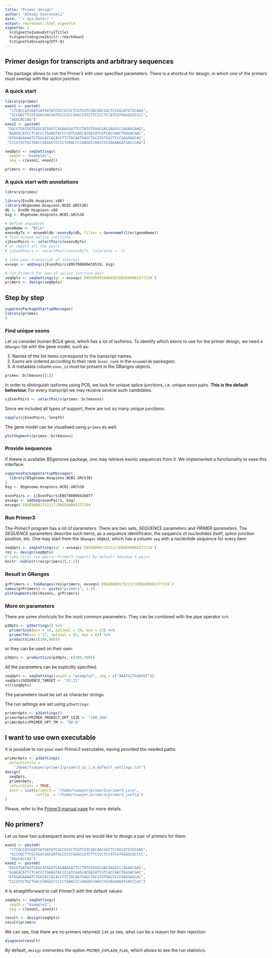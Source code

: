 ```yaml
---
title: "Primer design"
author: "Alexey Uvarovskii"
date: "`r Sys.Date()`"
output: rmarkdown::html_vignette
vignette: >
  %\VignetteIndexEntry{Title}
  %\VignetteEngine{knitr::rmarkdown}
  %\VignetteEncoding{UTF-8}
---
```


<style>
body {
  max-width: 900px;
}
</style>

## Primer design for transcripts and arbitrary sequences

The package allows to run the Primer3 with user specified parameters.
There is a shortcut for design, in which one of the primers
must overlap with the splice junction.

### A quick start

```r
library(primex)
exon1 <- paste0(
  "CTCACCATGGATGATGATATCGCCGCGCTCGTCGTCGACAACGGCTCCGGCATGTGCAAG",
  "GCCGGCTTCGCGGGCGACGATGCCCCCCGGGCCGTCTTCCCCTCCATCGTGGGGCGCCCC",
  "AGGCACCAG")
exon2 <- paste0(
 "GGCGTGATGGTGGGCATGGGTCAGAAGGATTCCTATGTGGGCGACGAGGCCCAGAGCAAG",
 "AGAGGCATCCTCACCCTGAAGTACCCCATCGAGCACGGCATCGTCACCAACTGGGACGAC",
 "ATGGAGAAAATCTGGCACCACACCTTCTACAATGAGCTGCGTGTGGCTCCCGAGGAGCAC",
 "CCCGTGCTGCTGACCGAGGCCCCCCTGAACCCCAAGGCCAACCGCGAGAAGATGACCCAG") 

seqOpts <- seqSettings(
  seqId = "example1",
  seq = c(exon1, exon2))

primers <- design(seqOpts)
```

### A quick start with annotations

```r
library(primex)  

library(EnsDb.Hsapiens.v86)
library(BSgenome.Hsapiens.NCBI.GRCh38)
db <- EnsDb.Hsapiens.v86
bsg <- BSgenome.Hsapiens.NCBI.GRCh38

# define sequences
geneName <- "BCL6"
exonsByTx <- ensembldb::exonsBy(db, filter = GenenameFilter(geneName))
# find unique splice junctions 
sjExonPairs <- selectPairs(exonsByTx)
# or report all the pairs
# sjExonPairs <- selectPairs(exonsByTx, tolerance = -1)

# take your transcript of interest
exseqs <- addSeq(sjExonPairs$ENST00000419510, bsg)

# run Primer3 for one of splice junction pair
seqOpts <- seqSettings(gr = exseqs$`ENSE00001666929|ENSE00001377234`)
primers <- design(seqOpts)
```

## Step by step

```r
suppressPackageStartupMessages(
library(primex)  
)
```


### Find unique exons 

Let us consider human BCL6 gene, which has a lot of isoforms.
To identify which exons to use for the primer design,
we need a `GRanges` list with the gene model, such as:

1. Names of the list items correspond to the transcript names.
2. Exons are ordered according to their rank 
(`exon_rank` in the `ensembldb` packages).
3. A metadata column `exon_id` must be present in the GRanges objects.

```r
primex::bcl6exons[[1]]
```

In order to distinguish isoforms using PCR, we look for unique splice junctions,
i.e. unique exon pairs. **This is the default behaviour. **
For every transcript we may receive several such 
candidates.
```r
sjExonPairs <- selectPairs(primex::bcl6exons)
```
Since we included all types of support, there are not so many unique junctions:
```r
sapply(sjExonPairs, length)
```

The gene model can be visualised using `primex` as well:

```r
plotSegments(primex::bcl6exons)
```


### Provide sequences 

If theere is available BSgenome package,
one may retrieve exonic sequences from it.
We implemented a functionality  to ease this interface:

```r
suppressPackageStartupMessages(
  library(BSgenome.Hsapiens.NCBI.GRCh38)
)
bsg <- BSgenome.Hsapiens.NCBI.GRCh38

exonPairs <- sjExonPairs$ENST00000438077
exseqs <- addSeq(exonPairs, bsg)
exseqs$`ENSE00001752117|ENSE00001377234`
```

### Run Primer3

The *Primer3* program has a lot of parameters.
There are two sets, *SEQUENCE* parameters and *PRIMER* parameters.
The *SEQUENCE* parameters describe such items, as a sequence identificator,
the sequence of nucleotides itself, 
splice junction position, etc. One may start from the `GRanges` object, 
which has a column `seq` with a nucleotide sequence for every item:
```r
seqOpts <- seqSettings(gr = exseqs$`ENSE00001752117|ENSE00001377234`)
res <- design(seqOpts)
# take first two pairs: Primer3 reports by default maximum 5 pairs
knitr::kable(t(res$primers)[,1:2])
```

### Result in GRanges 

```r
grPrimers <- toGRanges(res$primers, exseqs$`ENSE00001752117|ENSE00001377234`)
names(grPrimers) <- paste("primers", 1:2)
plotSegments(bcl6exons, grPrimers)
```


### More on parameters

There are some shortcuts for the most common parameters.
They can be combined with the pipe operator `%>%`

```r
p3Opts <- p3Settings() %>%
  primerSize(min = 18, optimal = 20, max = 22) %>%
  primerTm(min = 57, optimal = 61, max = 64) %>%
  productSize(c(100,400))
```

or they can be used on their own:
```r
p3Opts <- productSize(p3Opts, c(200,300))
```


All the parameters can be explicitly specified:
```r
seqOpts <- seqSettings(seqId = "example2", seq = c("AAATGCTGAAGGT"))
seqOpts$SEQUENCE_TARGET <- "37,21"
str(seqOpts)
```
The parameters must be set as character strings.  

The run settings are set using `p3Settings`:
```r
primerOpts <- p3Settings()
primerOpts$PRIMER_PRODUCT_OPT_SIZE <- "100,300"
primerOpts$PRIMER_OPT_TM <- "60.0"
```


## I want to use own executable

It is possible to run your own *Primer3* executable, having
provided the needed paths.
```r
primerOpts <- p3Settings(
  defaultsFile = 
    "/home/tsawyer/primer3/primer3_v1_1_4_default_settings.txt")
design(
  seqOpts,
  primerOpts,
  returnStats = TRUE,
  path = list(primer3 = "/home/tsawyer/primer3/primer3_core",
              config  = "/home/tsawyer/primer3/primer3_config")
)
```

Please, refer to the [Primer3 manual page](http://primer3.sourceforge.net/primer3_manual.htm) for more details.

## No primers?

Let us have two subsequent exons and we would like to design a pair of 
primers for them.
```r
exon1 <- paste0(
  "CTCACCATGGATGATGATATCGCCGCGCTCGTCGTCGACAACGGCTCCGGCATGTGCAAG",
  "GCCGGCTTCGCGGGCGACGATGCCCCCCGGGCCGTCTTCCCCTCCATCGTGGGGCGCCCC",
  "AGGCACCAG")
exon2 <- paste0(
 "GGCGTGATGGTGGGCATGGGTCAGAAGGATTCCTATGTGGGCGACGAGGCCCAGAGCAAG",
 "AGAGGCATCCTCACCCTGAAGTACCCCATCGAGCACGGCATCGTCACCAACTGGGACGAC",
 "ATGGAGAAAATCTGGCACCACACCTTCTACAATGAGCTGCGTGTGGCTCCCGAGGAGCAC",
 "CCCGTGCTGCTGACCGAGGCCCCCCTGAACCCCAAGGCCAACCGCGAGAAGATGACCCAG") 

```

It is straightforward to call Primer3 with the default values:
```r
seqOpts <- seqSettings(
  seqId = "example1",
  seq = c(exon1, exon2))

result <- design(seqOpts)
result$primers
```

We can see, that there are no primers returned. Let us see, 
what can be a reason for their rejection:
```r
diagnose(result)
```

By default, `design` overwrites the option 
`PRIMER_EXPLAIN_FLAG`, which allows to see the run statistics.

